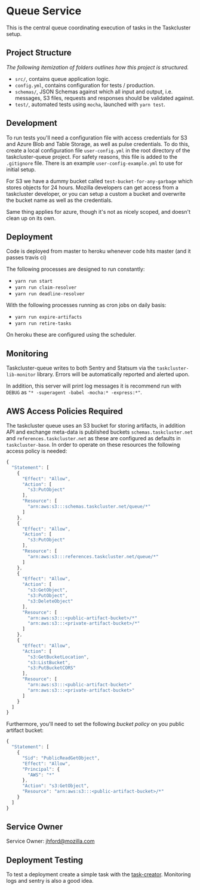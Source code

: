 # Queue Service

This is the central queue coordinating execution of tasks in the Taskcluster setup.

Project Structure
-----------------
_The following itemization of folders outlines how this project is structured._

 * `src/`, contains queue application logic.
 * `config.yml`, contains configuration for tests / production.
 * `schemas/`, JSON Schemas against which all input and output, i.e. messages,
    S3 files, requests and responses should be validated against.
 * `test/`, automated tests using `mocha`, launched with `yarn test`.

Development
-----------

To run tests you'll need a configuration file with access credentials for S3
and Azure Blob and Table Storage, as well as pulse credentials.
To do this, create a local configuration file
`user-config.yml` in the root directory of the taskcluster-queue
project. For safety reasons, this file is added to the `.gitignore` file. There
is an example `user-config-example.yml` to use for initial setup.

For S3 we have a dummy bucket called `test-bucket-for-any-garbage` which stores
objects for 24 hours. Mozilla developers can get access from a taskcluster
developer, or you can setup a custom a bucket and overwrite the bucket name as
well as the credentials.

Same thing applies for azure, though it's not as nicely scoped, and doesn't
clean up on its own.

Deployment
----------
Code is deployed from master to heroku whenever code hits master (and it passes
travis ci)

The following processes are designed to run constantly:

 * `yarn run start`
 * `yarn run claim-resolver`
 * `yarn run deadline-resolver`

With the following processes running as cron jobs on daily basis:

 * `yarn run expire-artifacts`
 * `yarn run retire-tasks`

On heroku these are configured using the scheduler.

Monitoring
----------
Taskcluster-queue writes to both Sentry and Statsum via the
`taskcluster-lib-monitor` library. Errors will be automatically reported
and alerted upon.

In addition, this server will print log messages it is recommend run with `DEBUG` as
`"* -superagent -babel -mocha:* -express:*"`.

AWS Access Policies Required
----------------------------
The taskcluster queue uses an S3 bucket for storing artifacts, in addition API
and exchange meta-data is published buckets `schemas.taskcluster.net` and
`references.taskcluster.net` as these are configured as defaults in
`taskcluster-base`.
In order to operate on these resources the following access policy is needed:

```js
{
  "Statement": [
    {
      "Effect": "Allow",
      "Action": [
        "s3:PutObject"
      ],
      "Resource": [
        "arn:aws:s3:::schemas.taskcluster.net/queue/*"
      ]
    },
    {
      "Effect": "Allow",
      "Action": [
        "s3:PutObject"
      ],
      "Resource": [
        "arn:aws:s3:::references.taskcluster.net/queue/*"
      ]
    },
    {
      "Effect": "Allow",
      "Action": [
        "s3:GetObject",
        "s3:PutObject",
        "s3:DeleteObject"
      ],
      "Resource": [
        "arn:aws:s3:::<public-artifact-bucket>/*"
        "arn:aws:s3:::<private-artifact-bucket>/*"
      ]
    },
    {
      "Effect": "Allow",
      "Action": [
        "s3:GetBucketLocation",
        "s3:ListBucket",
        "s3:PutBucketCORS"
      ],
      "Resource": [
        "arn:aws:s3:::<public-artifact-bucket>"
        "arn:aws:s3:::<private-artifact-bucket>"
      ]
    }
  ]
}
```

Furthermore, you'll need to set the following _bucket policy_ on you public
artifact bucket:
```js
{
  "Statement": [
    {
      "Sid": "PublicReadGetObject",
      "Effect": "Allow",
      "Principal": {
        "AWS": "*"
      },
      "Action": "s3:GetObject",
      "Resource": "arn:aws:s3:::<public-artifact-bucket>/*"
    }
  ]
}
```

Service Owner
-------------

Service Owner: jhford@mozilla.com

Deployment Testing
------------------
To test a deployment create a simple task with the [task-creator](https://tools.taskcluster.net/task-creator/).
Monitoring logs and sentry is also a good idea.

